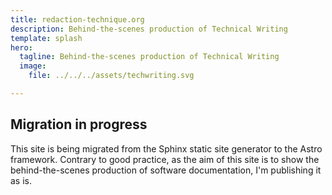 ```yaml
---
title: redaction-technique.org
description: Behind-the-scenes production of Technical Writing
template: splash
hero:
  tagline: Behind-the-scenes production of Technical Writing
  image:
    file: ../../../assets/techwriting.svg

---
```



<CardGrid stagger>
<LinkCard
	title="About"
	href="/en/about-this-blog/"
	description="This blog migrates to the Astro framework, on a GitHub branch with a hectic history."
/>
<LinkCard
	title="Migrate to Astro"
	href="/en/migrate-to-astro/"
	description="First attempt to migrate to Astro before getting rid of everything."
/>

<LinkCard
	title="Assess documentation quality"
	href="/en/assess-documentation-quality/"
	description="Take your technical documentation to the next level by measuring quality with clear metrics and intuitive radar charts for smarter, data-driven decisions."
/>
</CardGrid>

## Migration in progress

<CardGrid stagger>
	<Card title="This site is under construction" icon="pencil">
		This site is being migrated from the Sphinx static site generator to the Astro framework. Contrary to good practice, as the aim of this site is to show the behind-the-scenes production of software documentation, I'm publishing it as is.
	</Card>
</CardGrid>
